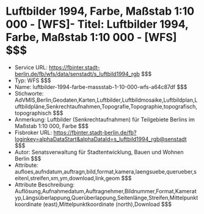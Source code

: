 # Luftbilder 1994, Farbe, Maßstab 1:10 000 - [WFS]- Titel: Luftbilder 1994, Farbe, Maßstab 1:10 000 - [WFS] $$$
- Service URL: https://fbinter.stadt-berlin.de/fb/wfs/data/senstadt/s_luftbild1994_rgb $$$
- Typ: WFS $$$
- Name: luftbilder-1994-farbe-massstab-1-10-000-wfs-a64c87df $$$
- Stichworte: AdVMIS,Berlin,Geodaten,Karten,Luftbilder,Luftbildmosaike,Luftbildplan,Luftbildpläne,Senkrechtaufnahmen,Topografie,Topographie,topografisch,topographisch $$$
- Anmerkung: Luftbilder (Senkrechtaufnahmen) für Teilgebiete Berlins im Maßstab  1:10 000, Farbe $$$
- Fisbroker URL: https://fbinter.stadt-berlin.de/fb?loginkey=alphaDataStart&alphaDataId=s_luftbild1994_rgb@senstadt $$$
- Autor: Senatsverwaltung für Stadtentwicklung, Bauen und Wohnen Berlin $$$
- Attribute: aufloes,aufndatum,auftragn,bild,format,kamera,laengsuebe,querueber,seitenl,streifen,xm,ym,download,link,geom $$$
- Attribute Beschreibung: Auflösung,Aufnahmedatum,Auftragnehmer,Bildnummer,Format,Kameratyp,Längsüberlappung,Querüberlappung,Seitenlänge,Streifen,Mittelpunktkoordinate (east),Mittelpunktkoordinate (north),Download $$$
